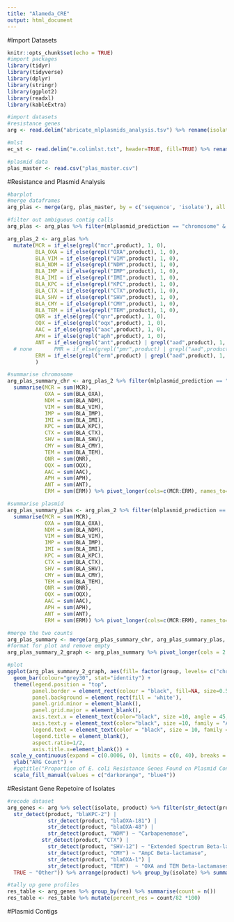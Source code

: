 ```yaml
---
title: "Alameda_CRE"
output: html_document
---
```

#Import Datasets
```r
knitr::opts_chunk$set(echo = TRUE)
#import packages
library(tidyr)
library(tidyverse)
library(dplyr)
library(stringr)
library(ggplot2)
library(readxl)
library(kableExtra)

#import datasets
#resistance genes
arg <- read.delim("abricate_mlplasmids_analysis.tsv") %>% rename(isolate = "X.FILE") %>% rename_with(~ tolower(gsub(" ","_", .x, fixed=TRUE))) %>% filter(isolate != "ID1000918.fasta")

#mlst
ec_st <- read.delim("e.colimlst.txt", header=TRUE, fill=TRUE) %>% rename (isolate = "ID") %>% rename_with(~ tolower(gsub(" ","_", .x, fixed=TRUE))) %>% filter(isolate != "ID1000918.fasta")

#plasmid data
plas_master <- read.csv("plas_master.csv")
```
#Resistance and Plasmid Analysis
```r
#barplot 
#merge dataframes
arg_plas <- merge(arg, plas_master, by = c('sequence', 'isolate'), all = F) %>% select(sequence, isolate, mlplasmid_prediction, posterior_probability_chromosome, posterior_probability_plasmid, mlplasmid_prediction, mobsuite_prediction, gene, accession, product, resistance, id)

#filter out ambiguous contig calls
arg_plas <- arg_plas %>% filter(mlplasmid_prediction == "chromosome" & mobsuite_prediction == "chromosome" | mlplasmid_prediction == "plasmid" & mobsuite_prediction == "plasmid")

arg_plas_2 <- arg_plas %>% 
  mutate(MCR = if_else(grepl("mcr",product), 1, 0),
         BLA_OXA = if_else(grepl("OXA",product), 1, 0), 
         BLA_VIM = if_else(grepl("VIM",product), 1, 0), 
         BLA_NDM = if_else(grepl("NDM",product), 1, 0), 
         BLA_IMP = if_else(grepl("IMP",product), 1, 0), 
         BLA_IMI = if_else(grepl("IMI",product), 1, 0), 
         BLA_KPC = if_else(grepl("KPC",product), 1, 0), 
         BLA_CTX = if_else(grepl("CTX",product), 1, 0), 
         BLA_SHV = if_else(grepl("SHV",product), 1, 0), 
         BLA_CMY = if_else(grepl("CMY",product), 1, 0),
         BLA_TEM = if_else(grepl("TEM",product), 1, 0), 
         QNR = if_else(grepl("qnr",product), 1, 0), 
         OQX = if_else(grepl("oqx",product), 1, 0), 
         AAC = if_else(grepl("aac",product), 1, 0), 
         APH = if_else(grepl("aph",product), 1, 0), 
         ANT = if_else(grepl("ant",product) | grepl("aad",product), 1, 0), #aminoglycoside
  # none       PMR = if_else(grepl("pmr",product) | grepl("aad",product), 1, 0), # polymixin
         ERM = if_else(grepl("erm",product) | grepl("aad",product), 1, 0), #macrolide
         ) 

#summarise chromosome
arg_plas_summary_chr <- arg_plas_2 %>% filter(mlplasmid_prediction == "chromosome") %>%
  summarise(MCR = sum(MCR),
            OXA = sum(BLA_OXA),
            NDM = sum(BLA_NDM),
            VIM = sum(BLA_VIM),
            IMP = sum(BLA_IMP),
            IMI = sum(BLA_IMI),
            KPC = sum(BLA_KPC),
            CTX = sum(BLA_CTX),
            SHV = sum(BLA_SHV),
            CMY = sum(BLA_CMY),
            TEM = sum(BLA_TEM),
            QNR = sum(QNR),
            OQX = sum(OQX),
            AAC = sum(AAC),
            APH = sum(APH),
            ANT = sum(ANT),
            ERM = sum(ERM)) %>% pivot_longer(cols=c(MCR:ERM), names_to="res_group", values_to="chromosome")

#summarise plasmid
arg_plas_summary_plas <- arg_plas_2 %>% filter(mlplasmid_prediction == "plasmid") %>%
  summarise(MCR = sum(MCR),
            OXA = sum(BLA_OXA),
            NDM = sum(BLA_NDM),
            VIM = sum(BLA_VIM),
            IMP = sum(BLA_IMP),
            IMI = sum(BLA_IMI),
            KPC = sum(BLA_KPC),
            CTX = sum(BLA_CTX),
            SHV = sum(BLA_SHV),
            CMY = sum(BLA_CMY),
            TEM = sum(BLA_TEM),
            QNR = sum(QNR),
            OQX = sum(OQX),
            AAC = sum(AAC),
            APH = sum(APH),
            ANT = sum(ANT),
            ERM = sum(ERM)) %>% pivot_longer(cols=c(MCR:ERM), names_to="res_group", values_to="plasmid")

#merge the two counts
arg_plas_summary <- merge(arg_plas_summary_chr, arg_plas_summary_plas, by = c('res_group')) 
#format for plot and remove empty
arg_plas_summary_2_graph <- arg_plas_summary %>% pivot_longer(cols = 2:3 , names_to = "group") %>% rename(count = value)

#plot
ggplot(arg_plas_summary_2_graph, aes(fill= factor(group, levels= c("chromosome", "plasmid")), x= factor(res_group, levels=c("AAC", "ANT", "APH", "ERM", "QNR","CMY", "CTX", "SHV", "TEM", "OXA", "NDM", "KPC")), y=count)) +
  geom_bar(colour="grey30", stat="identity") +
  theme(legend.position = "top", 
        panel.border = element_rect(colour = "black", fill=NA, size=0.5), 
        panel.background = element_rect(fill = 'white'), 
        panel.grid.minor = element_blank(),
        panel.grid.major = element_blank(), 
        axis.text.x = element_text(color="black", size =10, angle = 45, vjust = 0.85, hjust= 0.75, family="Arial"),
        axis.text.y = element_text(color="black", size =10, family = "Arial"),
        legend.text = element_text(color = "black", size = 10, family = "Arial"),
        legend.title = element_blank(), 
        aspect.ratio=1/2,
        axis.title.x=element_blank()) + 
 scale_y_continuous(expand = c(0.0006, 0), limits = c(0, 40), breaks = scales::pretty_breaks(n = 10)) +
  ylab("ARG Count") +
  #ggtitle("Proportion of E. coli Resistance Genes Found on Plasmid Contig") +
  scale_fill_manual(values = c("darkorange", "blue4")) 
```
#Resistant Gene Repetoire of Isolates
```r
#recode dataset
arg_genes <- arg %>% select(isolate, product) %>% filter(str_detect(product, "bla")) %>% mutate(res = case_when(
  str_detect(product, "blaKPC-2") |
             str_detect(product, "blaOXA-181") |
             str_detect(product, "blaOXA-48") |
             str_detect(product, "NDM") ~ "Carbapenemase",
           str_detect(product, "CTX") |
             str_detect(product, "SHV-12") ~ "Extended Spectrum Beta-lactamase",
             str_detect(product, "CMY") ~ "AmpC Beta-lactamase", 
             str_detect(product, "blaOXA-1") | 
             str_detect(product, "TEM")  ~ "OXA and TEM Beta-lactamases", 
  TRUE ~ "Other")) %>% arrange(product) %>% group_by(isolate) %>% summarise(product = toString(product), res = toString(unique(res)))

#tally up gene profiles
res_table <- arg_genes %>% group_by(res) %>% summarise(count = n()) 
res_table <- res_table %>% mutate(percent_res = count/82 *100)
```

#Plasmid Contigs
```r

```


